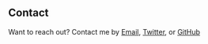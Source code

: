 ## Contact

Want to reach out? Contact me by [Email](mailto:hello@timn.tech), [Twitter](https://twitter.com/timneutkens), or [GitHub](https://github.com/timneutkens)
